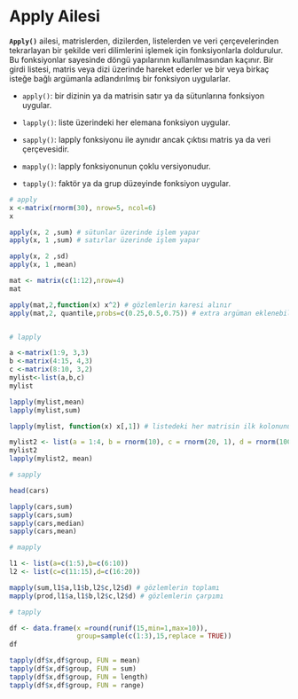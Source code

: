 # Apply Ailesi

**`Apply()`** ailesi, matrislerden, dizilerden, listelerden ve veri çerçevelerinden tekrarlayan bir şekilde veri dilimlerini işlemek için fonksiyonlarla doldurulur. Bu fonksiyonlar sayesinde döngü yapılarının kullanılmasından kaçınır. Bir girdi listesi, matris veya dizi üzerinde hareket ederler ve bir veya birkaç isteğe bağlı argümanla adlandırılmış bir fonksiyon uygularlar.

-   `apply()`: bir dizinin ya da matrisin satır ya da sütunlarına fonksiyon uygular.

-   `lapply()`: liste üzerindeki her elemana fonksiyon uygular.

-   `sapply()`: lapply fonksiyonu ile aynıdır ancak çıktısı matris ya da veri çerçevesidir.

-   `mapply()`: lapply fonksiyonunun çoklu versiyonudur.

-   `tapply()`: faktör ya da grup düzeyinde fonksiyon uygular.

```r

# apply
x <-matrix(rnorm(30), nrow=5, ncol=6)
x

apply(x, 2 ,sum) # sütunlar üzerinde işlem yapar
apply(x, 1 ,sum) # satırlar üzerinde işlem yapar

apply(x, 2 ,sd)
apply(x, 1 ,mean)

mat <- matrix(c(1:12),nrow=4)
mat

apply(mat,2,function(x) x^2) # gözlemlerin karesi alınır
apply(mat,2, quantile,probs=c(0.25,0.5,0.75)) # extra argüman eklenebilir


# lapply

a <-matrix(1:9, 3,3)
b <-matrix(4:15, 4,3)
c <-matrix(8:10, 3,2)
mylist<-list(a,b,c)
mylist

lapply(mylist,mean)
lapply(mylist,sum)

lapply(mylist, function(x) x[,1]) # listedeki her matrisin ilk kolonunu çıkar

mylist2 <- list(a = 1:4, b = rnorm(10), c = rnorm(20, 1), d = rnorm(100, 5))
mylist2
lapply(mylist2, mean)

# sapply

head(cars)

lapply(cars,sum)
sapply(cars,sum)
sapply(cars,median)
sapply(cars,mean)

# mapply

l1 <- list(a=c(1:5),b=c(6:10))
l2 <- list(c=c(11:15),d=c(16:20))

mapply(sum,l1$a,l1$b,l2$c,l2$d) # gözlemlerin toplamı
mapply(prod,l1$a,l1$b,l2$c,l2$d) # gözlemlerin çarpımı

# tapply

df <- data.frame(x =round(runif(15,min=1,max=10)),
                 group=sample(c(1:3),15,replace = TRUE))
df

tapply(df$x,df$group, FUN = mean)
tapply(df$x,df$group, FUN = sum)
tapply(df$x,df$group, FUN = length)
tapply(df$x,df$group, FUN = range)

```
